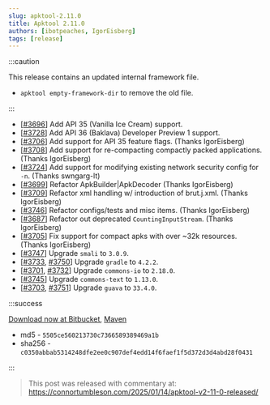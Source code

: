 ```yaml
---
slug: apktool-2.11.0
title: Apktool 2.11.0
authors: [ibotpeaches, IgorEisberg]
tags: [release]
---
```


:::caution

This release contains an updated internal framework file.

- `apktool empty-framework-dir` to remove the old file.

:::

- [[#3696](https://github.com/iBotPeaches/Apktool/pull/3696)] Add API 35 (Vanilla Ice Cream) support.
- [[#3728](https://github.com/iBotPeaches/Apktool/pull/3728)] Add API 36 (Baklava) Developer Preview 1 support.
- [[#3706](https://github.com/iBotPeaches/Apktool/pull/3706)] Add support for API 35 feature flags. (Thanks IgorEisberg)
- [[#3708](https://github.com/iBotPeaches/Apktool/pull/3708)] Add support for re-compacting compactly packed applications. (Thanks IgorEisberg)
- [[#3724](https://github.com/iBotPeaches/Apktool/pull/3724)] Add support for modifying existing network security config for `-n`. (Thanks swngarg-lt)
- [[#3699](https://github.com/iBotPeaches/Apktool/pull/3699)] Refactor ApkBuilder|ApkDecoder (Thanks IgorEisberg)
- [[#3709](https://github.com/iBotPeaches/Apktool/pull/3709)] Refactor xml handling w/ introduction of brut.j.xml. (Thanks IgorEisberg)
- [[#3746](https://github.com/iBotPeaches/Apktool/pull/3746)] Refactor configs/tests and misc items. (Thanks IgorEisberg)
- [[#3687](https://github.com/iBotPeaches/Apktool/issues/3687)] Refactor out deprecated `CountingInputStream`. (Thanks IgorEisberg)
- [[#3705](https://github.com/iBotPeaches/Apktool/pull/3705)] Fix support for compact apks with over ~32k resources. (Thanks IgorEisberg)
- [[#3747](https://github.com/iBotPeaches/Apktool/pull/3747)] Upgrade `smali` to `3.0.9`.
- [[#3733](https://github.com/iBotPeaches/Apktool/pull/3733), [#3750](https://github.com/iBotPeaches/Apktool/pull/3750)] Upgrade `gradle` to `4.2.2`.
- [[#3701](https://github.com/iBotPeaches/Apktool/pull/3701), [#3732](https://github.com/iBotPeaches/Apktool/pull/3732)] Upgrade `commons-io` to `2.18.0`.
- [[#3745](https://github.com/iBotPeaches/Apktool/pull/3745)] Upgrade `commons-text` to `1.13.0`.
- [[#3703](https://github.com/iBotPeaches/Apktool/pull/3703), [#3751](https://github.com/iBotPeaches/Apktool/pull/3751)] Upgrade `guava` to `33.4.0`.

:::success

[Download now at Bitbucket](https://bitbucket.org/iBotPeaches/apktool/downloads/apktool_2.11.0.jar), [Maven](https://mvnrepository.com/artifact/org.apktool/apktool-lib)

- md5 - `5505ce560213730c7366589389469a1b`
- sha256 - `c0350abbab5314248dfe2ee0c907def4edd14f6faef1f5d372d3d4abd28f0431`

:::

> This post was released with commentary at: https://connortumbleson.com/2025/01/14/apktool-v2-11-0-released/
